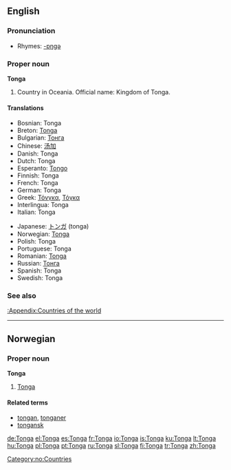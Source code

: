 ==English==

===Pronunciation===
*Rhymes: [[Rhymes:English:-ɒŋɡə|-ɒŋɡə]]

===Proper noun===
'''Tonga'''

# Country in Oceania. Official name: Kingdom of Tonga.

====Translations====
{{top}}
*Bosnian: Tonga {{f}}
*Breton: [[Tonga]]
*Bulgarian: [[Тонга]]
*Chinese: [[汤加]]
*Danish: Tonga
*Dutch: Tonga
*Esperanto: [[Tongo]]
*Finnish: Tonga
*French: Tonga
*German: Tonga
*Greek: [[Τόνγκα]], [[Τόγκα]]
*Interlingua: Tonga
*Italian: Tonga
{{mid}}
*Japanese: [[トンガ]] (tonga)
*Norwegian: [[#Norwegian|Tonga]]
*Polish: Tonga
*Portuguese: Tonga
*Romanian: [[Tonga]] {{f}}
*Russian: [[Тонга]]
*Spanish: Tonga
*Swedish: Tonga
{{bottom}}

===See also===
[[:Appendix:Countries of the world]]

----

==Norwegian==

===Proper noun===
'''Tonga'''

# [[#English|Tonga]]

====Related terms====
*[[tongan]], [[tonganer]]
*[[tongansk]]

[[Category:no:Countries]]

[[de:Tonga]]
[[el:Tonga]]
[[es:Tonga]]
[[fr:Tonga]]
[[io:Tonga]]
[[is:Tonga]]
[[ku:Tonga]]
[[lt:Tonga]]
[[hu:Tonga]]
[[pl:Tonga]]
[[pt:Tonga]]
[[ru:Tonga]]
[[sl:Tonga]]
[[fi:Tonga]]
[[tr:Tonga]]
[[zh:Tonga]]